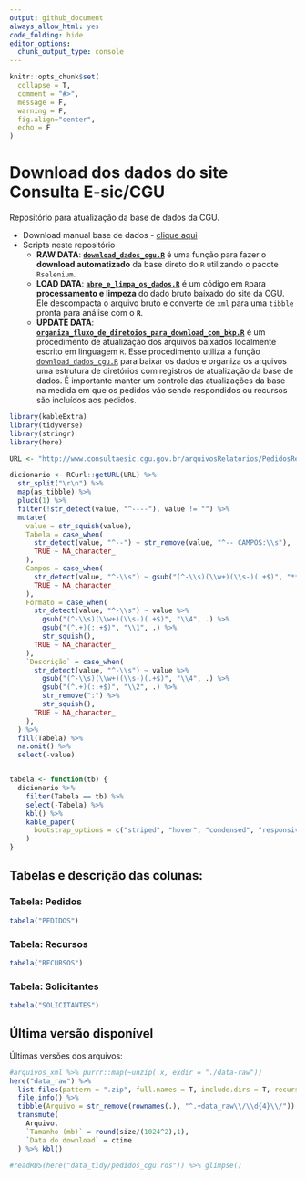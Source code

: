 ```yaml
---
output: github_document
always_allow_html: yes
code_folding: hide
editor_options: 
  chunk_output_type: console
---
```


```r
knitr::opts_chunk$set(
  collapse = T,
  comment = "#>",
  message = F,
  warning = F,
  fig.align="center",
  echo = F
)
```

# Download dos dados do site Consulta E-sic/CGU

Repositório para atualização da base de dados da CGU.

* Download manual base de dados - [clique aqui](http://www.consultaesic.cgu.gov.br/busca/_layouts/15/DownloadPedidos/DownloadDados.aspx)
* Scripts neste repositório
  + **RAW DATA**: [**`download_dados_cgu.R`**](code/download_dados_cgu.R) é uma função para fazer o **download automatizado** da base direto do `R` utilizando o pacote `Rselenium`.
  + **LOAD DATA**: [**`abre_e_limpa_os_dados.R`**](code/abre_e_limpa_os_dados.R) é um código em `R`para **processamento e limpeza** do dado bruto baixado do site da CGU. Ele descompacta o arquivo bruto e converte de `xml` para uma `tibble` pronta para análise com o **`R`**.
  + **UPDATE DATA**: [**`organiza_fluxo_de_diretoios_para_download_com_bkp.R`**](code/organiza_fluxo_de_diretoios_para_download_com_bkp.R) é um procedimento de atualização dos arquivos baixados localmente escrito em linguagem `R`. Esse procedimento utiliza a função [`download_dados_cgu.R`](code/download_dados_cgu.R) para baixar os dados e organiza os arquivos uma estrutura de diretórios com registros de atualização da base de dados. É importante manter um controle das atualizações da base na medida em que os pedidos vão sendo respondidos ou recursos são incluídos aos pedidos.



```r
library(kableExtra)
library(tidyverse)
library(stringr)
library(here)

URL <- "http://www.consultaesic.cgu.gov.br/arquivosRelatorios/PedidosRespostas/Dicionario-Dados-Exportacao.txt"

dicionario <- RCurl::getURL(URL) %>% 
  str_split("\r\n") %>% 
  map(as_tibble) %>% 
  pluck(1) %>% 
  filter(!str_detect(value, "^----"), value != "") %>% 
  mutate(
    value = str_squish(value),
    Tabela = case_when(
      str_detect(value, "^--") ~ str_remove(value, "^-- CAMPOS:\\s"),
      TRUE ~ NA_character_
    ),
    Campos = case_when(
      str_detect(value, "^-\\s") ~ gsub("(^-\\s)(\\w+)(\\s-)(.+$)", "**`\\2`**", value),
      TRUE ~ NA_character_
    ),
    Formato = case_when(
      str_detect(value, "^-\\s") ~ value %>% 
        gsub("(^-\\s)(\\w+)(\\s-)(.+$)", "\\4", .) %>% 
        gsub("(^.+)(:.+$)", "\\1", .) %>% 
        str_squish(),
      TRUE ~ NA_character_
    ),
    `Descrição` = case_when(
      str_detect(value, "^-\\s") ~ value %>% 
        gsub("(^-\\s)(\\w+)(\\s-)(.+$)", "\\4", .) %>% 
        gsub("(^.+)(:.+$)", "\\2", .) %>%
        str_remove(":") %>% 
        str_squish(),
      TRUE ~ NA_character_
    ),
  ) %>% 
  fill(Tabela) %>% 
  na.omit() %>% 
  select(-value) 


tabela <- function(tb) {
  dicionario %>%
    filter(Tabela == tb) %>%
    select(-Tabela) %>%
    kbl() %>%
    kable_paper(
      bootstrap_options = c("striped", "hover", "condensed", "responsive")
    )
}
```

## Tabelas e descrição das colunas:

### Tabela: Pedidos

```r
tabela("PEDIDOS")
```

### Tabela: Recursos

```r
tabela("RECURSOS")
```

### Tabela: Solicitantes

```r
tabela("SOLICITANTES")
```

## Última versão disponível

Últimas versões dos arquivos:

```r
#arquivos_xml %>% purrr::map(~unzip(.x, exdir = "./data-raw"))
here("data_raw") %>% 
  list.files(pattern = ".zip", full.names = T, include.dirs = T, recursive = T) %>% 
  file.info() %>% 
  tibble(Arquivo = str_remove(rownames(.), "^.+data_raw\\/\\d{4}\\/")) %>% 
  transmute(
    Arquivo, 
    `Tamanho (mb)` = round(size/(1024^2),1),
    `Data do download` = ctime
  ) %>% kbl()
```


```r
#readRDS(here("data_tidy/pedidos_cgu.rds")) %>% glimpse()
```
